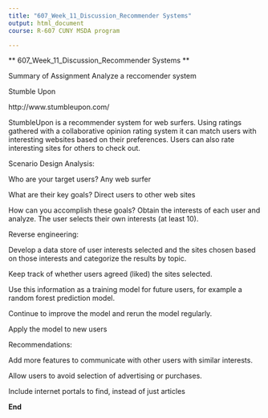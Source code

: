 ```yaml
---
title: "607_Week_11_Discussion_Recommender Systems"
output: html_document
course: R-607 CUNY MSDA program

---
```


** 607_Week_11_Discussion_Recommender Systems **

Summary of Assignment
Analyze a reccomender system

Stumble Upon

http://www.stumbleupon.com/

StumbleUpon is a recommender system for web surfers. Using ratings gathered with a collaborative opinion rating system it can match users with interesting websites based on their preferences. Users can also rate interesting sites for others to check out.

Scenario Design Analysis:

Who are your target users? Any web surfer

What are their key goals?  Direct users to other web sites

How can you accomplish these goals? Obtain the interests of each user and analyze.  The user selects their own interests (at least 10).

Reverse engineering:

Develop a data store of user interests selected and the sites chosen based on those interests and categorize the results by topic.

Keep track of whether users agreed (liked) the sites selected.

Use this information as a training model for future users, for example a random forest prediction model.

Continue to improve the model and rerun the model regularly.

Apply the model to new users

Recommendations:

Add more features to communicate with other users with similar interests.  

Allow users to avoid selection of advertising or purchases.

Include internet portals to find, instead of just articles

**End**
